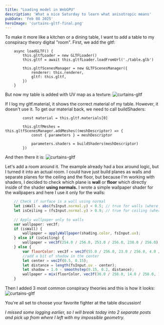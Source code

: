 ```yaml
---
title: "Loading model in WebGPU"
description: 'What a nice Saturday to learn what anisotropic means'
pubDate: 'Feb 08 2025'
heroImage: 'curtains-gltf-final.png'
---
```


To make it more like a kitchen or a dining table, I want to add a table to my conspiracy theory digital "room".
First, we add the gltf:
```
    async loadGLTF() {
        this.gltfLoader = new GLTFLoader()
        this.gltf = await this.gltfLoader.loadFromUrl('./table.glb')

        this.gltfScenesManager = new GLTFScenesManager({
            renderer: this.renderer,
            gltf: this.gltf,
        })
    }
```
But  now  my table is added with UV map as a texture:
![curtains-gltf](/shaders-research-blog/images/curtains-gltf-uv.png)

 If I log my gltf.material, it shows the correct material of my table.
However, it doesn't use it.
To get our material back, we need to call buildShaders:

```
        const material = this.gltf.materials[0]

        this.gltfMeshes = this.gltfScenesManager.addMeshes((meshDescriptor) => {
            const { parameters } = meshDescriptor

            parameters.shaders = buildShaders(meshDescriptor)
        })
```

And then there it is:
![curtains-gltf](/shaders-research-blog/images/curtains-gltf-material.png)

Let's add a room around it. The example already had a box around logic, but I turned it into an actual room.
I could have just build planes as walls and separate planes for the ceiling and the floor, but because I'm working with shaders, I decided to check which plane is **wall** or **floor** which directly inside of the shader **using normals.**
I wrote a simple wallpaper shader for the wallpapers and here I use it only for the walls:

```javascript
    // Check if surface is a wall using normal
    let isWall = abs(fsInput.normal.y) < 0.5; // true for walls (where y component is close to 0)
    let isCeiling = (fsInput.normal.y) > 0.9; // true for ceiling (where y component is close to 1 and is positive)
    
    // Apply wallpaper only to walls
    var wallpaper: vec3f;
    if (isWall) {
        wallpaper = applyWallpaper(shading.color, fsInput.uv);
    } else if (isCeiling) {
        wallpaper = vec3f(254.0 / 256.0, 253.0 / 256.0, 238.0 / 256.0); // ceiling color
    } else {
        var floorColor: vec3f = vec3f(55.0 / 256.0, 23.0 / 256.0, 4.0 / 256.0); // floor color
        //add a bit of shadow in the center
        let center = vec2f(0.5, 0.15);
        let distance = length(fsInput.uv - center);
        let shadow = 1.0 - smoothstep(0.15, 0.2, distance);
        wallpaper = mix(floorColor, vec3f(36.0 / 256.0, 14.0 / 256.0, 1.0 / 256.0), shadow);
    }
```

Then I added 3 most common conspiracy theories and this is how it looks:
![curtains-gltf](/shaders-research-blog/images/curtains-gltf-final.png)

You're all set to choose your favorite fighter at the table discussion!

*I missed some logging earlier, so I will break today into 2 separate posts and pick up from where I left with my impossible geometry.*